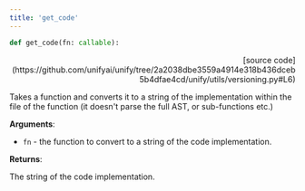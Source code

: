 ```yaml
---
title: 'get_code'
---
```


```python
def get_code(fn: callable):
```

<p align="right">[source code](https://github.com/unifyai/unify/tree/2a2038dbe3559a4914e318b436dceb5b4dfae4cd/unify/utils/versioning.py#L6)</p>

Takes a function and converts it to a string of the implementation within the file
of the function (it doesn't parse the full AST, or sub-functions etc.)

**Arguments**:

- `fn` - the function to convert to a string of the code implementation.



**Returns**:

The string of the code implementation.